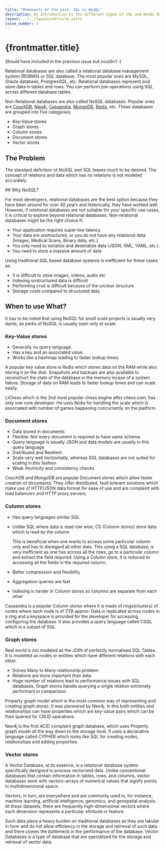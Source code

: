 ```yaml
---
title: "Remenants of the past: SQL vs NoSQL"
description: An Introduction to the different types of SQL and NoSQL Databases.
layout: ../../layouts/Article.astro
issue_number: 3
---
```


# {frontmatter.title}

Should have included in the previous issue but couldn't :(

Relational databases are also called a relational database management system (RDBMS) or SQL database.
The most popular ones are MySQL, Oracle database, PostgresSQL, etc. Relational databases represent and store data in tables and rows.
You can perform join operations using SQL across different database tables.

Non-Relational databases are also called NoSQL databases. Popular ones are [CouchDB](https://couchdb.apache.org/), [Neo4j](https://neo4j.com/),
[Cassandra](https://cassandra.apache.org/_/index.html), [MongoDB](https://www.mongodb.com/), [Redis](https://redis.io/), etc. These databases are grouped into five categories:

+ Key-Value stores
+ Graph stores
+ Column stores
+ Document stores
+ Vector stores

## The Problem

The standard definition of NoSQL and SQL leaves much to be desired. The concept of relations and data which has no relations is not modeled accurately.

<More>
## Why NoSQL?

For most developers, relational databases are the best option because they have been around for over 40 years and historically, they have worked well.
However, if relational databases are not suitable for your specific use cases, it is critical to explore beyond relational databases.
Non-relational databases might be the right choice if:

+ Your application requires super-low latency
+ Your data are unstructured, or you do not have any relational data (Images, Medical Scans, Binary data, etc.)
+ You only need to serialize and deserialize data (JSON, XML, YAML, etc.).
+ You need to store a massive amount of data

Using traditional SQL based database systems is inefficient for these cases as:

+ It is difficult to store images, videos, audio etc
+ Indexing unstructured data is difficult
+ Performing crud is difficult because of the unclear structure
+ Storage costs compared to structured data

## When to use What?

It has to be noted that using NoSQL for small scale projects is usually very dumb, as perks of NoSQL is usually seen only at scale.

### Key-Value stores

+ Generally no query language. 
+ Has a key and an associated value.
+ Works like a hashmap leading to faster lookup times.

A popular key value store is Redis which stores data on the RAM while also storing it on the disk. 
Snapshots and backups are also available to reconstruct the state of the database in the memory incase of a system failure.
Storage of data on RAM leads to faster lookup times and can scale easily. 

LiChess which is the 2nd most popular chess engine after chess.com, has only one core developer. 
He uses Redis for handling the scale which is associated with number of games happening concurrently on the platform.

### Document stores

+ Data stored in documents
+ Flexible: Not every document is required to have same schema
+ Query language is usually JSON and data models are usually in this query language 
+ Distributed and Resilient
+ Scale very well horizontally, whereas SQL databases are not suited for scaling in this fashion
+ Weak Atomicity and consistency checks

CouchDB and MongoDB are popular Document stores which allow faster creation of documents.
They offer distributed, fault tolerant solutions which make use of HTTP/JSON data format for ease of use and are complaint with load balancers and HTTP proxy servers.


### Column stores

+ Has query languages similar SQL
+ Unlike SQL where data is read row wise, CS (Column stores) store data which is read by the column

  This is beneficial when one wants to access some particular column only and has to disregard all other data.
  This using a SQL database, is very inefficient as one has access all the rows, go to a particular column and extract the field required.
  Using a Column store, it is reduced to accessing all the fields in the required column.

+ Better compression and flexibility
+ Aggregation queries are fast
+ Indexing is harder in Column stores so columns are separate from each other

Cassandra is a popular Column stores where it is made of rings(clusters) of nodes where each node is of 2TB approx.
Data is replicated across nodes in a ring and a keyspace is provided for the developer for accessing, configuring the database.
It also provides a query language called CSQL which is a subset of SQL.

### Graph stores

Real world is not modeled as the JOIN of perfectly normalised SQL Tables. It is modelled as nodes or entities which have different relations with each other.

+ Solves Many to Many relationship problem
+ Relations are more important than data
+ Huge number of relations lead to performance issues with SQL databases. Graph stores handle querying a single relation extremely performant in comparision

Property graph model which is the most common way of representing and creating graph stores. It was pioneered by Neo4j. 
In this both entities and relationships can have properties which are key-value pairs which can be then queried for CRUD operations.

Neo4j is the first ACID complaint graph database, which uses Property graph model all the way down to the storage level. 
It uses a declarative language called CYPHER which looks like SQL for creating nodes, relationships and adding properties.

### Vector stores

A Vector Database, at its essence, is a relational database system specifically designed to process vectorized data. 
Unlike conventional databases that contain information in tables, rows, and columns, vector databases work with vectors–arrays of numerical values that signify points in multidimensional space.

Vectors, in turn, are everywhere and are commonly used in, for instance, machine learning, artificial intelligence, genomics, and geospatial analysis.
At these datasets, there are frequently high-dimensional vectors where each dimension represents a particular attribute or feature.

Such data place a heavy burden on traditional databases as they are tabular in form and do not allow efficiency in the storage and retrieval of such data and there comes the bottleneck in the performance of the database.
Vector Databases is a type of database that are specialized for the storage and retrieval of vector data.

</More>
